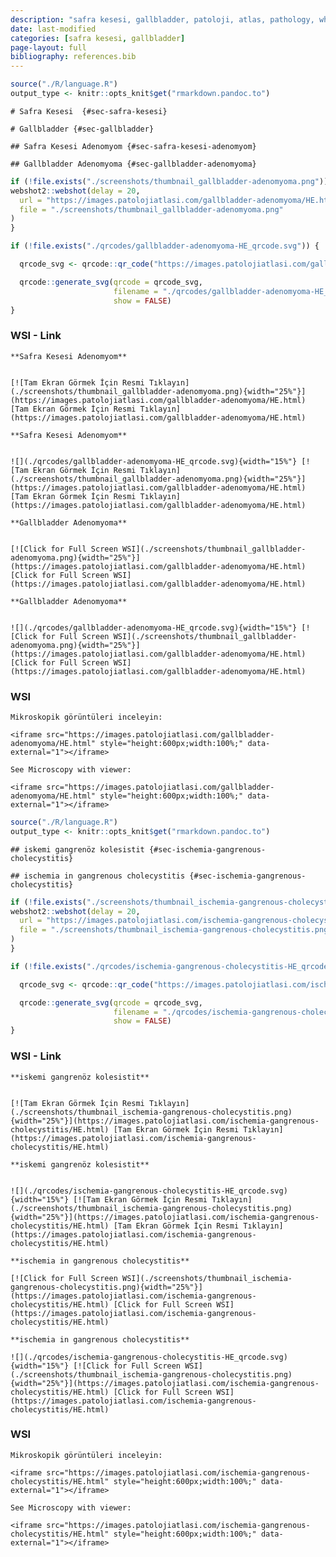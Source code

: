 ```yaml
---
description: "safra kesesi, gallbladder, patoloji, atlas, pathology, whole slide image"
date: last-modified
categories: [safra kesesi, gallbladder]
page-layout: full
bibliography: references.bib
---
```


```r

source("./R/language.R")
output_type <- knitr::opts_knit$get("rmarkdown.pandoc.to")

```


```asis
# Safra Kesesi  {#sec-safra-kesesi}
```

```asis
# Gallbladder {#sec-gallbladder}
```


```asis
## Safra Kesesi Adenomyom {#sec-safra-kesesi-adenomyom}
```


```asis
## Gallbladder Adenomyoma {#sec-gallbladder-adenomyoma}
```

```r
if (!file.exists("./screenshots/thumbnail_gallbladder-adenomyoma.png")) {
webshot2::webshot(delay = 20,
  url = "https://images.patolojiatlasi.com/gallbladder-adenomyoma/HE.html",
  file = "./screenshots/thumbnail_gallbladder-adenomyoma.png"
)
}
```


```r
if (!file.exists("./qrcodes/gallbladder-adenomyoma-HE_qrcode.svg")) {

  qrcode_svg <- qrcode::qr_code("https://images.patolojiatlasi.com/gallbladder-adenomyoma/HE.html")

  qrcode::generate_svg(qrcode = qrcode_svg,
                       filename = "./qrcodes/gallbladder-adenomyoma-HE_qrcode.svg",
                       show = FALSE)
}
```







::::: panel-tabset


### WSI - Link



:::: {.content-hidden when-format="pdf"}




```asis

**Safra Kesesi Adenomyom**


[![Tam Ekran Görmek İçin Resmi Tıklayın](./screenshots/thumbnail_gallbladder-adenomyoma.png){width="25%"}](https://images.patolojiatlasi.com/gallbladder-adenomyoma/HE.html) [Tam Ekran Görmek İçin Resmi Tıklayın](https://images.patolojiatlasi.com/gallbladder-adenomyoma/HE.html)

```




::::





:::: {.content-visible when-format="pdf"}




```asis

**Safra Kesesi Adenomyom**


![](./qrcodes/gallbladder-adenomyoma-HE_qrcode.svg){width="15%"} [![Tam Ekran Görmek İçin Resmi Tıklayın](./screenshots/thumbnail_gallbladder-adenomyoma.png){width="25%"}](https://images.patolojiatlasi.com/gallbladder-adenomyoma/HE.html) [Tam Ekran Görmek İçin Resmi Tıklayın](https://images.patolojiatlasi.com/gallbladder-adenomyoma/HE.html)

```





::::




:::: {.content-hidden when-format="pdf"}


```asis

**Gallbladder Adenomyoma**


[![Click for Full Screen WSI](./screenshots/thumbnail_gallbladder-adenomyoma.png){width="25%"}](https://images.patolojiatlasi.com/gallbladder-adenomyoma/HE.html) [Click for Full Screen WSI](https://images.patolojiatlasi.com/gallbladder-adenomyoma/HE.html)

```




::::





:::: {.content-visible when-format="pdf"}


```asis

**Gallbladder Adenomyoma**


![](./qrcodes/gallbladder-adenomyoma-HE_qrcode.svg){width="15%"} [![Click for Full Screen WSI](./screenshots/thumbnail_gallbladder-adenomyoma.png){width="25%"}](https://images.patolojiatlasi.com/gallbladder-adenomyoma/HE.html) [Click for Full Screen WSI](https://images.patolojiatlasi.com/gallbladder-adenomyoma/HE.html)

```





::::


### WSI


```asis

Mikroskopik görüntüleri inceleyin:

<iframe src="https://images.patolojiatlasi.com/gallbladder-adenomyoma/HE.html" style="height:600px;width:100%;" data-external="1"></iframe>

```

```asis

See Microscopy with viewer: 

<iframe src="https://images.patolojiatlasi.com/gallbladder-adenomyoma/HE.html" style="height:600px;width:100%;" data-external="1"></iframe>

```



:::::





```r

source("./R/language.R")
output_type <- knitr::opts_knit$get("rmarkdown.pandoc.to")

```



```asis
## iskemi gangrenöz kolesistit {#sec-ischemia-gangrenous-cholecystitis}
```

```asis
## ischemia in gangrenous cholecystitis {#sec-ischemia-gangrenous-cholecystitis}
```

```r
if (!file.exists("./screenshots/thumbnail_ischemia-gangrenous-cholecystitis.png")) {
webshot2::webshot(delay = 20,
  url = "https://images.patolojiatlasi.com/ischemia-gangrenous-cholecystitis/HE.html",
  file = "./screenshots/thumbnail_ischemia-gangrenous-cholecystitis.png"
)
}


```

```r
if (!file.exists("./qrcodes/ischemia-gangrenous-cholecystitis-HE_qrcode.svg")) {

  qrcode_svg <- qrcode::qr_code("https://images.patolojiatlasi.com/ischemia-gangrenous-cholecystitis/HE.html")

  qrcode::generate_svg(qrcode = qrcode_svg,
                       filename = "./qrcodes/ischemia-gangrenous-cholecystitis-HE_qrcode.svg",
                       show = FALSE)
}
```





::::: panel-tabset


### WSI - Link



:::: {.content-hidden when-format="pdf"}


```asis

**iskemi gangrenöz kolesistit**


[![Tam Ekran Görmek İçin Resmi Tıklayın](./screenshots/thumbnail_ischemia-gangrenous-cholecystitis.png){width="25%"}](https://images.patolojiatlasi.com/ischemia-gangrenous-cholecystitis/HE.html) [Tam Ekran Görmek İçin Resmi Tıklayın](https://images.patolojiatlasi.com/ischemia-gangrenous-cholecystitis/HE.html)

```





::::





:::: {.content-visible when-format="pdf"}



```asis

**iskemi gangrenöz kolesistit**


![](./qrcodes/ischemia-gangrenous-cholecystitis-HE_qrcode.svg){width="15%"} [![Tam Ekran Görmek İçin Resmi Tıklayın](./screenshots/thumbnail_ischemia-gangrenous-cholecystitis.png){width="25%"}](https://images.patolojiatlasi.com/ischemia-gangrenous-cholecystitis/HE.html) [Tam Ekran Görmek İçin Resmi Tıklayın](https://images.patolojiatlasi.com/ischemia-gangrenous-cholecystitis/HE.html)

```





::::




:::: {.content-hidden when-format="pdf"}


```asis

**ischemia in gangrenous cholecystitis**

[![Click for Full Screen WSI](./screenshots/thumbnail_ischemia-gangrenous-cholecystitis.png){width="25%"}](https://images.patolojiatlasi.com/ischemia-gangrenous-cholecystitis/HE.html) [Click for Full Screen WSI](https://images.patolojiatlasi.com/ischemia-gangrenous-cholecystitis/HE.html)

```




::::





:::: {.content-visible when-format="pdf"}


```asis

**ischemia in gangrenous cholecystitis**

![](./qrcodes/ischemia-gangrenous-cholecystitis-HE_qrcode.svg){width="15%"} [![Click for Full Screen WSI](./screenshots/thumbnail_ischemia-gangrenous-cholecystitis.png){width="25%"}](https://images.patolojiatlasi.com/ischemia-gangrenous-cholecystitis/HE.html) [Click for Full Screen WSI](https://images.patolojiatlasi.com/ischemia-gangrenous-cholecystitis/HE.html)

```





::::


### WSI



```asis

Mikroskopik görüntüleri inceleyin:

<iframe src="https://images.patolojiatlasi.com/ischemia-gangrenous-cholecystitis/HE.html" style="height:600px;width:100%;" data-external="1"></iframe>

```


```asis

See Microscopy with viewer: 

<iframe src="https://images.patolojiatlasi.com/ischemia-gangrenous-cholecystitis/HE.html" style="height:600px;width:100%;" data-external="1"></iframe>

```



:::::




